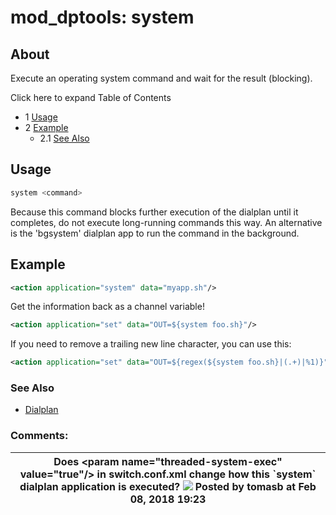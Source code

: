 
# mod_dptools: system 

 

## About

Execute an operating system command and wait for the result (blocking). 

Click here to expand Table of Contents

* 1 [Usage](#usage)
* 2 [Example](#example)  
   * 2.1 [See Also](#see-also)

## Usage

```bash
system <command>
```

Because this command blocks further execution of the dialplan until it completes, do not execute long-running commands this way. An alternative is the 'bgsystem' dialplan app to run the command in the background.

## Example

```xml
<action application="system" data="myapp.sh"/>
```

Get the information back as a channel variable!

```xml
<action application="set" data="OUT=${system foo.sh}"/>
```

If you need to remove a trailing new line character, you can use this:

```xml
<action application="set" data="OUT=${regex(${system foo.sh}|(.+)|%1)}"/>
```

### See Also

* [Dialplan](../../Dialplan/index.mdx#0-about)

### Comments:

| Does &lt;param name="threaded-system-exec" value="true"/> in switch.conf.xml change how this \`system\` dialplan application is executed? ![](/images/icons/contenttypes/comment_16.png) Posted by tomasb at Feb 08, 2018 19:23 |
| --------------------------------------------------------------------------------------------------------------------------------------------------------------------------------------------------------------------------- |


